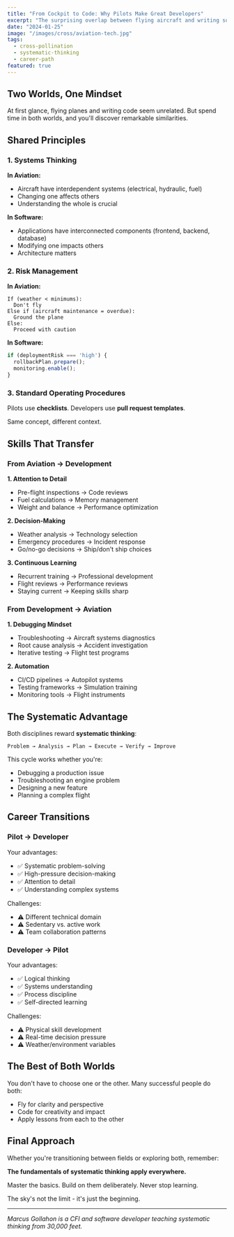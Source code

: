 ```yaml
---
title: "From Cockpit to Code: Why Pilots Make Great Developers"
excerpt: "The surprising overlap between flying aircraft and writing software - and what each discipline teaches us."
date: "2024-01-25"
image: "/images/cross/aviation-tech.jpg"
tags:
  - cross-pollination
  - systematic-thinking
  - career-path
featured: true
---
```


## Two Worlds, One Mindset

At first glance, flying planes and writing code seem unrelated. But spend time in both worlds, and you'll discover remarkable similarities.

## Shared Principles

### 1. Systems Thinking

**In Aviation:**
- Aircraft have interdependent systems (electrical, hydraulic, fuel)
- Changing one affects others
- Understanding the whole is crucial

**In Software:**
- Applications have interconnected components (frontend, backend, database)
- Modifying one impacts others
- Architecture matters

### 2. Risk Management

**In Aviation:**
```
If (weather < minimums):
  Don't fly
Else if (aircraft maintenance = overdue):
  Ground the plane
Else:
  Proceed with caution
```

**In Software:**
```typescript
if (deploymentRisk === 'high') {
  rollbackPlan.prepare();
  monitoring.enable();
}
```

### 3. Standard Operating Procedures

Pilots use **checklists**.
Developers use **pull request templates**.

Same concept, different context.

## Skills That Transfer

### From Aviation → Development

**1. Attention to Detail**
- Pre-flight inspections → Code reviews
- Fuel calculations → Memory management
- Weight and balance → Performance optimization

**2. Decision-Making**
- Weather analysis → Technology selection
- Emergency procedures → Incident response
- Go/no-go decisions → Ship/don't ship choices

**3. Continuous Learning**
- Recurrent training → Professional development
- Flight reviews → Performance reviews
- Staying current → Keeping skills sharp

### From Development → Aviation

**1. Debugging Mindset**
- Troubleshooting → Aircraft systems diagnostics
- Root cause analysis → Accident investigation
- Iterative testing → Flight test programs

**2. Automation**
- CI/CD pipelines → Autopilot systems
- Testing frameworks → Simulation training
- Monitoring tools → Flight instruments

## The Systematic Advantage

Both disciplines reward **systematic thinking**:

```
Problem → Analysis → Plan → Execute → Verify → Improve
```

This cycle works whether you're:
- Debugging a production issue
- Troubleshooting an engine problem
- Designing a new feature
- Planning a complex flight

## Career Transitions

### Pilot → Developer

Your advantages:
- ✅ Systematic problem-solving
- ✅ High-pressure decision-making
- ✅ Attention to detail
- ✅ Understanding complex systems

Challenges:
- ⚠️ Different technical domain
- ⚠️ Sedentary vs. active work
- ⚠️ Team collaboration patterns

### Developer → Pilot

Your advantages:
- ✅ Logical thinking
- ✅ Systems understanding
- ✅ Process discipline
- ✅ Self-directed learning

Challenges:
- ⚠️ Physical skill development
- ⚠️ Real-time decision pressure
- ⚠️ Weather/environment variables

## The Best of Both Worlds

You don't have to choose one or the other. Many successful people do both:

- Fly for clarity and perspective
- Code for creativity and impact
- Apply lessons from each to the other

## Final Approach

Whether you're transitioning between fields or exploring both, remember:

**The fundamentals of systematic thinking apply everywhere.**

Master the basics. Build on them deliberately. Never stop learning.

The sky's not the limit - it's just the beginning.

---

*Marcus Gollahon is a CFI and software developer teaching systematic thinking from 30,000 feet.*
